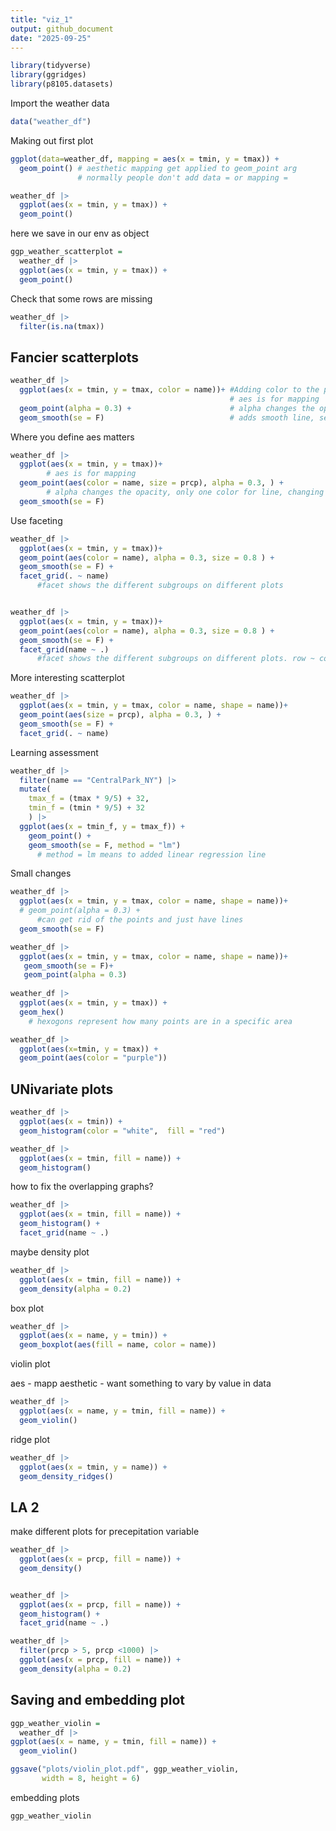 ```yaml
---
title: "viz_1"
output: github_document
date: "2025-09-25"
---
```


```r
library(tidyverse)
library(ggridges)
library(p8105.datasets)
```

Import the weather data

```r
data("weather_df")
```


Making out first plot
```r
ggplot(data=weather_df, mapping = aes(x = tmin, y = tmax)) +
  geom_point() # aesthetic mapping get applied to geom_point arg
               # normally people don't add data = or mapping = 
```

```r

weather_df |> 
  ggplot(aes(x = tmin, y = tmax)) +
  geom_point()
```

here we save in our env as object
```r
ggp_weather_scatterplot =   
  weather_df |> 
  ggplot(aes(x = tmin, y = tmax)) +
  geom_point()
```

Check that some rows are missing

```r
weather_df |> 
  filter(is.na(tmax))
```


## Fancier scatterplots


```r
weather_df |> 
  ggplot(aes(x = tmin, y = tmax, color = name))+ #Adding color to the points
                                                 # aes is for mapping
  geom_point(alpha = 0.3) +                      # alpha changes the opacity
  geom_smooth(se = F)                            # adds smooth line, se = F gets rid of CI
```


Where you define aes matters

```r
weather_df |> 
  ggplot(aes(x = tmin, y = tmax))+ 
        # aes is for mapping
  geom_point(aes(color = name, size = prcp), alpha = 0.3, ) +  
        # alpha changes the opacity, only one color for line, changing size of point using size = prcp
  geom_smooth(se = F) 
```


Use faceting

```r
weather_df |> 
  ggplot(aes(x = tmin, y = tmax))+ 
  geom_point(aes(color = name), alpha = 0.3, size = 0.8 ) +  
  geom_smooth(se = F) +
  facet_grid(. ~ name) 
      #facet shows the different subgroups on different plots


weather_df |> 
  ggplot(aes(x = tmin, y = tmax))+ 
  geom_point(aes(color = name), alpha = 0.3, size = 0.8 ) +  
  geom_smooth(se = F) +
  facet_grid(name ~ .) 
      #facet shows the different subgroups on different plots. row ~ column
```


More interesting scatterplot

```r

weather_df |> 
  ggplot(aes(x = tmin, y = tmax, color = name, shape = name))+ 
  geom_point(aes(size = prcp), alpha = 0.3, ) +  
  geom_smooth(se = F) +
  facet_grid(. ~ name)

```



Learning assessment
```r
weather_df |> 
  filter(name == "CentralPark_NY") |> 
  mutate(
    tmax_f = (tmax * 9/5) + 32,
    tmin_f = (tmin * 9/5) + 32
    ) |> 
  ggplot(aes(x = tmin_f, y = tmax_f)) +
    geom_point() +
    geom_smooth(se = F, method = "lm")
      # method = lm means to added linear regression line
```


Small changes

```r
weather_df |> 
  ggplot(aes(x = tmin, y = tmax, color = name, shape = name))+ 
  # geom_point(alpha = 0.3) + 
      #can get rid of the points and just have lines
  geom_smooth(se = F)

weather_df |> 
  ggplot(aes(x = tmin, y = tmax, color = name, shape = name))+
   geom_smooth(se = F)+
   geom_point(alpha = 0.3)
 
weather_df |> 
  ggplot(aes(x = tmin, y = tmax)) +
  geom_hex()
    # hexogons represent how many points are in a specific area

weather_df |> 
  ggplot(aes(x=tmin, y = tmax)) +
  geom_point(aes(color = "purple"))

```

## UNivariate plots

```r

weather_df |> 
  ggplot(aes(x = tmin)) +
  geom_histogram(color = "white",  fill = "red")
```


```r

weather_df |> 
  ggplot(aes(x = tmin, fill = name)) +
  geom_histogram()

```

how to fix the overlapping graphs?
```r

weather_df |> 
  ggplot(aes(x = tmin, fill = name)) +
  geom_histogram() +
  facet_grid(name ~ .)


```

maybe density plot
```r
weather_df |> 
  ggplot(aes(x = tmin, fill = name)) +
  geom_density(alpha = 0.2)
```


box plot
```r
weather_df |> 
  ggplot(aes(x = name, y = tmin)) +
  geom_boxplot(aes(fill = name, color = name))
```

violin plot

aes - mapp aesthetic - want something to vary by value in data


```r
weather_df |> 
  ggplot(aes(x = name, y = tmin, fill = name)) +
  geom_violin()
```

ridge plot

```r
weather_df |> 
  ggplot(aes(x = tmin, y = name)) +
  geom_density_ridges()
```

## LA 2

make different plots for precepitation variable


```r
weather_df |> 
  ggplot(aes(x = prcp, fill = name)) +
  geom_density()


weather_df |> 
  ggplot(aes(x = prcp, fill = name)) +
  geom_histogram() +
  facet_grid(name ~ .)

weather_df |> 
  filter(prcp > 5, prcp <1000) |> 
  ggplot(aes(x = prcp, fill = name)) +
  geom_density(alpha = 0.2)


```


## Saving and embedding plot

```r
ggp_weather_violin = 
  weather_df |> 
ggplot(aes(x = name, y = tmin, fill = name)) +
  geom_violin()

ggsave("plots/violin_plot.pdf", ggp_weather_violin,
       width = 8, height = 6)


```


embedding plots

```r

ggp_weather_violin

```












